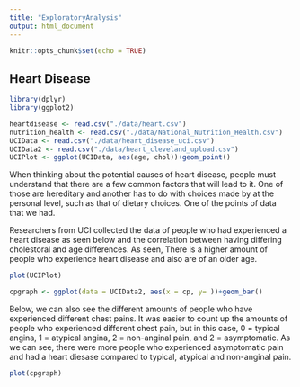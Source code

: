 ```yaml
---
title: "ExploratoryAnalysis"
output: html_document
---
```


```r
knitr::opts_chunk$set(echo = TRUE)
```

## Heart Disease

```r
library(dplyr)
library(ggplot2)

heartdisease <- read.csv("./data/heart.csv")
nutrition_health <- read.csv("./data/National_Nutrition_Health.csv")
UCIData <- read.csv("./data/heart_disease_uci.csv")
UCIData2 <- read.csv("./data/heart_cleveland_upload.csv")
UCIPlot <- ggplot(UCIData, aes(age, chol))+geom_point()
```
When thinking about the potential causes of heart disease, people must understand that there are a few common factors that will lead to it. One of those are hereditary and another has to do with choices made by at the personal level, such as that of dietary choices. One of the points of data that we had.

Researchers from UCI collected the data of people who had experienced a heart disease as seen below and the correlation between having differing cholestoral and age differences. As seen, There is a higher amount of people who experience heart disease and also are of an older age.

```r

plot(UCIPlot)
```

``` r
cpgraph <- ggplot(data = UCIData2, aes(x = cp, y= ))+geom_bar()

```

Below, we can also see the different amounts of people who have experienced different chest pains. It was easier to count up the amounts of people who experienced different chest pain, but in this case, 0 = typical angina, 1 = atypical angina, 2 = non-anginal pain, and 2 = asymptomatic. As we can see, there were more people who experienced asymptomatic pain and had a heart diesase compared to typical, atypical and non-anginal pain.

```r
plot(cpgraph)
```